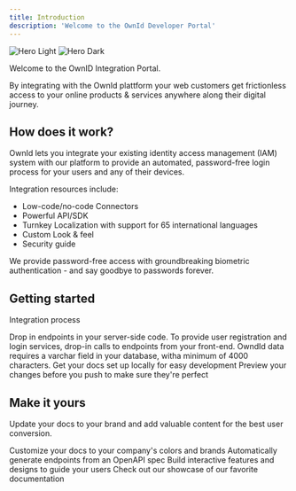 ```yaml
---
title: Introduction
description: 'Welcome to the OwnId Developer Portal'
---
```


<img
  className="block dark:hidden"
  src="/images/hero-light.svg"
  alt="Hero Light"
/>
<img
  className="hidden dark:block"
  src="/images/hero-dark.svg"
  alt="Hero Dark"
/>

Welcome to the OwnID Integration Portal.

By integrating with the OwnId plattform your web customers get frictionless access to your online products & services anywhere along their digital journey. 

## How does it work?
OwnId lets you integrate your existing identity access management (IAM) system with our platform to provide an automated, password-free login process for your users and any of their devices.

Integration resources include:
- Low-code/no-code Connectors
- Powerful API/SDK
- Turnkey Localization with support for 65 international languages
- Custom Look & feel
- Security guide

We provide password-free access with groundbreaking biometric authentication - and say goodbye to passwords forever.

## Getting started

Integration process

<Steps>
  <Step title="Add end-points to your server">
    Drop in endpoints in your server-side code. 
  </Step>
  <Step title="Call endpoints from your front end pages">
    To provide user registration and login services, drop-in calls to endpoints from your front-end.
  </Step>
  <Step title="Add a field to your users table">
    OwndId data requires a varchar field in your database, witha minimum of 4000 characters.
  </Step>
</Steps>


<CardGroup cols={2}>
  <Card
    title="Edit Your Docs"
    icon="pen-to-square"
    href="https://mintlify.com/docs/quickstart"
  >
    Get your docs set up locally for easy development
  </Card>
  <Card
    title="Preview Changes"
    icon="image"
    href="https://mintlify.com/docs/development"
  >
    Preview your changes before you push to make sure they're perfect
  </Card>
</CardGroup>

## Make it yours

Update your docs to your brand and add valuable content for the best user conversion.

<CardGroup cols={2}>
  <Card
    title="Customize Style"
    icon="palette"
    href="https://mintlify.com/docs/settings/global"
  >
    Customize your docs to your company's colors and brands
  </Card>
  <Card
    title="Reference APIs"
    icon="code"
    href="https://mintlify.com/docs/api-playground/openapi"
  >
    Automatically generate endpoints from an OpenAPI spec
  </Card>
  <Card
    title="Add Components"
    icon="screwdriver-wrench"
    href="https://mintlify.com/docs/components/accordion"
  >
    Build interactive features and designs to guide your users
  </Card>
  <Card
    title="Get Inspiration"
    icon="stars"
    href="https://mintlify.com/customers"
  >
    Check out our showcase of our favorite documentation
  </Card>
</CardGroup>

